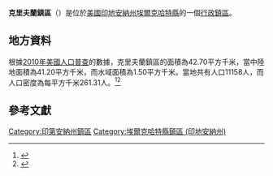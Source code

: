 {{noteTA
|G1=USState
|G2=地名
|G3=Unit
}}
{{Infobox settlement
|official_name            = 克里夫蘭鎮區
|native_name = Cleveland Township
|settlement_type          = [[行政鎮區|行政鎮區]]
|image_skyline            = 
|imagesize                = 
|image_map                = Map highlighting Cleveland Township, Elkhart County, Indiana.svg
|mapsize                  = 250px
|pushpin_map  =USA Indiana
|pushpin_label = 克里夫蘭鎮區
|pushpin_label_position   = top
|pushpin_map_caption      = 克里夫蘭鎮區在印地安納州的位置
|subdivision_type         = [[世界政區索引|國家]]
|subdivision_type1        = [[美国州份|州份]]
|subdivision_type2        = [[印地安納州行政区划|縣]]
|subdivision_name         = [[美国|美国]]
|subdivision_name1        = [[印地安納州|印地安納州]]
|subdivision_name2        = [[埃爾克哈特縣_(印地安納州)|埃爾克哈特縣]]
|elevation_ft             = 771
|elevation_m              = 235
|timezone                 = [[北美东部時區|北美东部時區]]
|area_total_km2           = 42.70
|area_land_km2            = 41.20
|area_water_km2           = 1.50
|area_total_sq_mi         = 
|area_land_sq_mi          = 
|area_water_sq_mi         = 
|population_as_of         = [[2010年美國人口普查|2010]]
|population_footnotes     = 
|population_total         = 11158
|population_density_km2   = auto
|population_density_sq_mi = auto
|utc_offset               = -5
|coordinates              = {{coord|41|43|21|N|86|01|53|W|type:city_region:US-AL_source:GNS-enwiki|display=inline,title}}
| coor_pinpoint           = 
| coordinates_footnotes   = 
|timezone_DST             = EDT
|utc_offset_DST           = -4
|postal_code_type         = [[美國郵區編號|郵區編號]]
|postal_code              = 
|area_code                = {{link-en|电话区号574|Area code 574|574}}
|blank_name = [[地名信息系统|GNIS ID]]
|blank_info = 453225
}}
'''克里夫蘭鎮區'''（{{lang-en|Cleveland Township}}）是位於[[美國|美國]][[印地安納州|印地安納州]][[埃爾克哈特縣_(印地安納州)|埃爾克哈特縣]]的一個[[行政鎮區|行政鎮區]]。

== 地方資料 ==
根據[[2010年美國人口普查|2010年美國人口普查]]的數據，克里夫蘭鎮區的面積為42.70平方千米，當中陸地面積為41.20平方千米，而水域面積為1.50平方千米。當地共有人口11158人，而人口密度為每平方千米261.31人。<ref name="GR8">{{cite web|url=http://factfinder2.census.gov|publisher=[[美国人口调查局|美国人口调查局]]|accessdate=2011-05-14|title=American FactFinder|archive-date=2013-09-11|archive-url=https://web.archive.org/web/20130911234518/http://factfinder2.census.gov/|dead-url=no}}</ref><ref>{{cite web|url=https://www.citypopulation.de/en/usa/illinois/admin/|title=USA: Illinois (Counties and Townships) - City Population|accessdate=2020-07-13|archive-date=2020-04-22|archive-url=https://web.archive.org/web/20200422090607/https://www.citypopulation.de/en/usa/illinois/admin/|dead-url=no}}</ref>

== 參考文獻 ==
{{reflist}}

{{埃爾克哈特縣 (印地安納州)}}

{{DEFAULTSORT:Cleveland Township}}
[[Category:印第安納州鎮區|Category:印第安納州鎮區]]
[[Category:埃爾克哈特縣鎮區_(印地安納州)|Category:埃爾克哈特縣鎮區 (印地安納州)]]

{{Indiana-geo-stub}}
